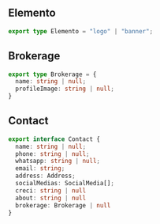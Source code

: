 ## Elemento
``` ts filename="elemento.d.ts" copy
export type Elemento = "logo" | "banner";
```
## Brokerage
``` ts filename="brokerage.d.ts" copy
export type Brokerage = {
  name: string | null;
  profileImage: string | null;
}
```

## Contact
``` ts filename="contact.d.ts" copy
export interface Contact {
  name: string | null;
  phone: string | null;
  whatsapp: string | null;
  email: string;
  address: Address;
  socialMedias: SocialMedia[];
  creci: string | null
  about: string | null
  brokerage: Brokerage | null
}
```
